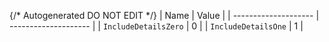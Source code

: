 {/* Autogenerated DO NOT EDIT  */}
| Name                 | Value                |
| -------------------- | -------------------- |
| `IncludeDetailsZero` | 0                    |
| `IncludeDetailsOne`  | 1                    |
